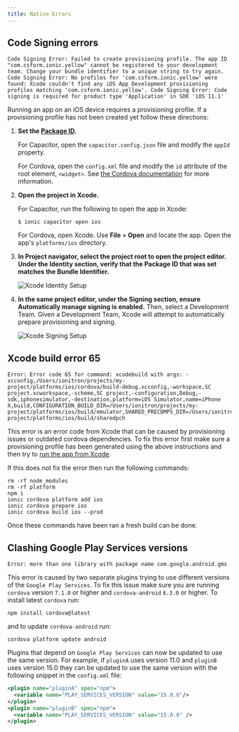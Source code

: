```yaml
---
title: Native Errors
---
```


<head>
  <title>Native App Errors: How to Resolve Native Errors on Ionic Apps</title>
  <meta
    name="description"
    content="Review native app errors including code signing, Xcode build error 65, and clashing Google Play Services versions. Learn to resolve native errors on Ionic apps."
  />
</head>

## Code Signing errors

```shell
Code Signing Error: Failed to create provisioning profile. The app ID "com.csform.ionic.yellow" cannot be registered to your development team. Change your bundle identifier to a unique string to try again. Code Signing Error: No profiles for 'com.csform.ionic.yellow' were found: Xcode couldn't find any iOS App Development provisioning profiles matching 'com.csform.ionic.yellow'. Code Signing Error: Code signing is required for product type 'Application' in SDK 'iOS 11.1'
```

Running an app on an iOS device requires a provisioning profile. If a provisioning profile has not been created yet follow these directions:

1. <strong>Set the [Package ID](../reference/glossary#package-id).</strong>

   For Capacitor, open the `capacitor.config.json` file and modify the `appId` property.

   For Cordova, open the `config.xml` file and modify the `id` attribute of the root element, `<widget>`. See [the Cordova documentation](https://cordova.apache.org/docs/en/latest/config_ref/#widget) for more information.

<!-- prettier-ignore -->
2. <strong>Open the project in <b>Xcode</b>.</strong>

   For Capacitor, run the following to open the app in Xcode:

   ```shell
   $ ionic capacitor open ios
   ```

   For Cordova, open Xcode. Use **File** &raquo; **Open** and locate the app. Open the app's `platforms/ios` directory.

<!-- prettier-ignore -->
3. <strong>In <b>Project navigator</b>, select the project root to open the project editor. Under the **Identity** section, verify that the Package ID that was set matches the Bundle Identifier.</strong>

   ![Xcode Identity Setup](/img/running/ios-xcode-identity-setup.png)

<!-- prettier-ignore -->
4. <strong>In the same project editor, under the <b>Signing</b> section, ensure <b>Automatically manage signing</b> is enabled.</strong> Then, select a Development Team. Given a Development Team, Xcode will attempt to automatically prepare provisioning and signing.

   ![Xcode Signing Setup](/img/running/ios-xcode-signing-setup.png)

## Xcode build error 65

```shell
Error: Error code 65 for command: xcodebuild with args: -xcconfig,/Users/ionitron/projects/my-project/platforms/ios/cordova/build-debug.xcconfig,-workspace,SC project.xcworkspace,-scheme,SC project,-configuration,Debug,-sdk,iphonesimulator,-destination,platform=iOS Simulator,name=iPhone X,build,CONFIGURATION_BUILD_DIR=/Users/ionitron/projects/my-project/platforms/ios/build/emulator,SHARED_PRECOMPS_DIR=/Users/ionitron/projects/my-project/platforms/ios/build/sharedpch
```

This error is an error code from Xcode that can be caused by provisioning issues or outdated cordova dependencies. To fix this error first make sure a provisioning profile has been generated using the above instructions and then try to [run the app from Xcode](../developing/ios.md#running-with-xcode).

If this does not fix the error then run the following commands:

```shell
rm -rf node_modules
rm -rf platform
npm i
ionic cordova platform add ios
ionic cordova prepare ios
ionic cordova build ios --prod
```

Once these commands have been ran a fresh build can be done.

## Clashing Google Play Services versions

```shell
Error: more than one library with package name com.google.android.gms
```

This error is caused by two separate plugins trying to use different versions of the `Google Play Services`. To fix this issue make sure you are running `cordova` version `7.1.0` or higher and `cordova-android` `6.3.0` or higher. To install latest `cordova` run:

```shell
npm install cordova@latest
```

and to update `cordova-android` run:

```shell
cordova platform update android
```

Plugins that depend on `Google Play Services` can now be updated to use the same version. For example, if `pluginA` uses version 11.0 and `pluginB` uses version 15.0 they can be updated to use the same version with the following snippet in the `config.xml` file:

```xml
<plugin name="pluginA" spec="npm">
  <variable name="PLAY_SERVICES_VERSION" value="15.0.0"/>
</plugin>
<plugin name="pluginB" spec="npm">
  <variable name="PLAY_SERVICES_VERSION" value="15.0.0" />
</plugin>
```
